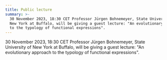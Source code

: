 ```yaml
---
title: Public lecture
summary: >-
  30 November 2023, 18:30 CET Professor Jürgen Bohnemeyer, State University of
  New York at Buffalo, will be giving a guest lecture: "An evolutionary approach
  to the typology of functional expressions".
---
```

30 November 2023, 18:30 CET Professor Jürgen Bohnemeyer, State University of New York at Buffalo, will be giving a guest lecture: "An evolutionary approach to the typology of functional expressions".
